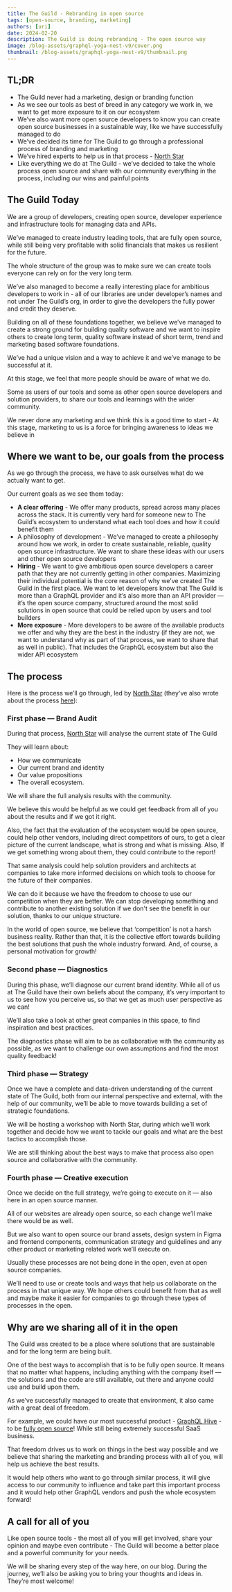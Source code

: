 ```yaml
---
title: The Guild - Rebranding in open source
tags: [open-source, branding, marketing]
authors: [uri]
date: 2024-02-20
description: The Guild is doing rebranding - The open source way
image: /blog-assets/graphql-yoga-nest-v9/cover.png
thumbnail: /blog-assets/graphql-yoga-nest-v9/thumbnail.png
---
```


## TL;DR

- The Guild never had a marketing, design or branding function
- As we see our tools as best of breed in any category we work in, we want to get more exposure to
  it on our ecosystem
- We’ve also want more open source developers to know you can create open source businesses in a
  sustainable way, like we have successfully managed to do
- We’ve decided its time for The Guild to go through a professional process of branding and
  marketing
- We’ve hired experts to help us in that process - [North Star](https://www.northstar.cx)
- Like everything we do at The Guild - we’ve decided to take the whole process open source and share
  with our community everything in the process, including our wins and painful points

## The Guild Today

We are a group of developers, creating open source, developer experience and infrastructure
tools for managing data and APIs.

We’ve managed to create industry leading tools, that are fully open source, while still being very
profitable with solid financials that makes us resilient for the future.

The whole structure of the group was to make sure we can create tools everyone can rely on for the
very long term.

We’ve also managed to become a really interesting place for ambitious developers to work in - all of
our libraries are under developer’s names and not under The Guild’s org, in order to give the
developers the fully power and credit they deserve.

Building on all of these foundations together, we believe we’ve managed to create a strong ground
for building quality software and we want to inspire others to create long term, quality software
instead of short term, trend and marketing based software foundations.

We’ve had a unique vision and a way to achieve it and we’ve manage to be successful at it.

At this stage, we feel that more people should be aware of what we do.

Some as users of our tools and some as other open source developers and solution providers, to share
our tools and learnings with the wider community.

We never done any marketing and we think this is a good time to start - At this stage, marketing to
us is a force for bringing awareness to ideas we believe in

## Where we want to be, our goals from the process

As we go through the process, we have to ask ourselves what do we actually want to get.

Our current goals as we see them today:

- **A clear offering** - We offer many products, spread across many places across the stack. It is
  currently very hard for someone new to The Guild’s ecosystem to understand what each tool does and
  how it could benefit them
- A philosophy of development - We’ve managed to create a philosophy around how we work, in order to
  create sustainable, reliable, quality open source infrastructure. We want to share these ideas
  with our users and other open source developers
- **Hiring** - We want to give ambitious open source developers a career path that they are not
  currently getting in other companies. Maximizing their individual potential is the core reason of
  why we’ve created The Guild in the first place. We want to let developers know that The Guild is
  more than a GraphQL provider and it’s also more than an API provider — it’s the open source
  company, structured around the most solid solutions in open source that could be relied upon by
  users and tool builders
- **More exposure** - More developers to be aware of the available products we offer and why they
  are the best in the industry (if they are not, we want to understand why as part of that process,
  we want to share that as well in public). That includes the GraphQL ecosystem but also the wider
  API ecosystem

## The process

Here is the process we’ll go through, led by [North Star](https://www.northstar.cx) (they've also wrote about the process
[here](https://www.northstar.cx/blog-detail/the-guild-in-the-wind-of-change-open-source-rebranding-in-public)):

### First phase — Brand Audit

During that process, [North Star](https://www.northstar.cx) will analyse the current state of The Guild

They will learn about:

- How we communicate
- Our current brand and identity
- Our value propositions
- The overall ecosystem.

We will share the full analysis results with the community.

We believe this would be helpful as we could get feedback from all of you about the results and if
we got it right.

Also, the fact that the evaluation of the ecosystem would be open source, could help other vendors,
including direct competitors of ours, to get a clear picture of the current landscape, what is
strong and what is missing. Also, If we get something wrong about them, they could contribute to the
report!

That same analysis could help solution providers and architects at companies to take more informed
decisions on which tools to choose for the future of their companies.

We can do it because we have the freedom to choose to use our competition when they are better. We
can stop developing something and contribute to another existing solution if we don't see the
benefit in our solution, thanks to our unique structure.

In the world of open source, we believe that ‘competition’ is not a harsh business reality. Rather
than that, it is the collective effort towards building the best solutions that push the whole
industry forward. And, of course, a personal motivation for growth!

### Second phase — Diagnostics

During this phase, we’ll diagnose our current brand identity. While all of us at The Guild have
their own beliefs about the company, it’s very important to us to see how you perceive us, so that
we get as much user perspective as we can!

We’ll also take a look at other great companies in this space, to find inspiration and best
practices.

The diagnostics phase will aim to be as collaborative with the community as possible, as we want to
challenge our own assumptions and find the most quality feedback!

### Third phase — Strategy

Once we have a complete and data-driven understanding of the current state of The Guild, both from
our internal perspective and external, with the help of our community, we’ll be able to move towards
building a set of strategic foundations.

We will be hosting a workshop with North Star, during which we’ll work together and decide how we
want to tackle our goals and what are the best tactics to accomplish those.

We are still thinking about the best ways to make that process also open source and collaborative
with the community.

### Fourth phase — Creative execution

Once we decide on the full strategy, we’re going to execute on it — also here in an open source
manner.

All of our websites are already open source, so each change we’ll make there would be as well.

But we also want to open source our brand assets, design system in Figma and frontend components,
communication strategy and guidelines and any other product or marketing related work we’ll execute
on.

Usually these processes are not being done in the open, even at open source companies.

We’ll need to use or create tools and ways that help us collaborate on the process in that unique
way. We hope others could benefit from that as well and maybe make it easier for companies to go
through these types of processes in the open.

## Why are we sharing all of it in the open

The Guild was created to be a place where solutions that are sustainable and for the long term are
being built.

One of the best ways to accomplish that is to be fully open source. It means that no matter what
happens, including anything with the company itself — the solutions and the code are still
available, out there and anyone could use and build upon them.

As we’ve successfully managed to create that environment, it also came with a great deal of freedom.

For example, we could have our most successful product - [GraphQL Hive](https://the-guild.dev/graphql/hive) - to be [fully open source](https://the-guild.dev/blog/announcing-self-hosted-graphql-hive)!
While still being extremely successful SaaS business.

That freedom drives us to work on things in the best way possible and we believe that sharing the
marketing and branding process with all of you, will help us achieve the best results.

It would help others who want to go through similar process, it will give access to our community to
influence and take part this important process and it would help other GraphQL vendors and push the
whole ecosystem forward!

## A call for all of you

Like open source tools - the most all of you will get involved, share your opinion and maybe even
contribute - The Guild will become a better place and a powerful community for your needs.

We will be sharing every step of the way here, on our blog. During the journey, we’ll also be asking
you to bring your thoughts and ideas in. They’re most welcome!
